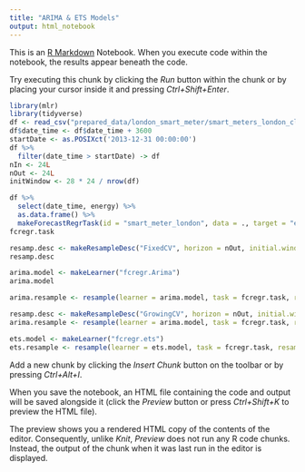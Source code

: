 ```yaml
---
title: "ARIMA & ETS Models"
output: html_notebook
---
```


This is an [R Markdown](http://rmarkdown.rstudio.com) Notebook. When you execute code within the notebook, the results appear beneath the code. 

Try executing this chunk by clicking the *Run* button within the chunk or by placing your cursor inside it and pressing *Ctrl+Shift+Enter*. 

```r
library(mlr)
library(tidyverse)
df <- read_csv("prepared_data/london_smart_meter/smart_meters_london_cleaned_same_start_example.csv")
df$date_time <- df$date_time + 3600
startDate <- as.POSIXct('2013-12-31 00:00:00')
df %>% 
  filter(date_time > startDate) -> df
nIn <- 24L
nOut <- 24L
initWindow <- 28 * 24 / nrow(df)
```

```r
df %>% 
  select(date_time, energy) %>% 
  as.data.frame() %>% 
  makeForecastRegrTask(id = "smart_meter_london", data = ., target = "energy", frequency = 24L, date.col = "date_time") -> fcregr.task
fcregr.task
```
```r
resamp.desc <- makeResampleDesc("FixedCV", horizon = nOut, initial.window = initWindow)
resamp.desc
```

```r
arima.model <- makeLearner("fcregr.Arima")
arima.model
```

```r
arima.resample <- resample(learner = arima.model, task = fcregr.task, resampling = resamp.desc, measures = mlr::mape)
```
```r
resamp.desc <- makeResampleDesc("GrowingCV", horizon = nOut, initial.window = initWindow)
arima.resample <- resample(learner = arima.model, task = fcregr.task, resampling = resamp.desc, measures = mlr::mape)
```
```r
ets.model <- makeLearner("fcregr.ets")
ets.resample <- resample(learner = ets.model, task = fcregr.task, resampling = resamp.desc, measures = mlr::mape)
```
Add a new chunk by clicking the *Insert Chunk* button on the toolbar or by pressing *Ctrl+Alt+I*.

When you save the notebook, an HTML file containing the code and output will be saved alongside it (click the *Preview* button or press *Ctrl+Shift+K* to preview the HTML file).

The preview shows you a rendered HTML copy of the contents of the editor. Consequently, unlike *Knit*, *Preview* does not run any R code chunks. Instead, the output of the chunk when it was last run in the editor is displayed.
